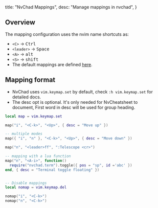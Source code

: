   title: "NvChad Mappings",
  desc: "Manage mappings in nvchad",
}

## Overview

The mapping configuration uses the nvim name shortcuts as:

- `<C>` -> <kbd>Ctrl</kbd>
- `<leader>` -> <kbd>Space</kbd>
- `<A>` -> <kbd>alt</kbd>
- `<S>` -> <kbd>shift</kbd>
- The default mappings are defined [here](https://github.com/NvChad/NvChad/blob/v2.5/lua/nvchad/mappings.lua). 

## Mapping format

- NvChad uses `vim.keymap.set` by default, check `:h vim.keymap.set` for detailed docs.
- The desc opt is optional. It's only needed for NvCheatsheet to document, First word in desc will be used for group heading.

```lua 
local map = vim.keymap.set

map("i", "<C-k>", "<Up>", { desc = "Move up" })

-- multiple modes 
map({ "i", "n" }, "<C-k>", "<Up>", { desc = "Move down" })

map("n", "<leader>ff", ":Telescope <cr>")

-- mapping with a lua function
map("n", "<A-i>", function()
  require("nvchad.term").toggle({ pos = "sp", id ='abc' })
end, { desc = "Terminal toggle floating" })


-- Disable mappings
local nomap = vim.keymap.del

nomap("i", "<C-k>")
nomap("n", "<C-k>")
```
